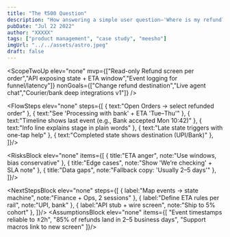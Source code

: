 ```yaml
---
title: "The ₹500 Question"
description: "How answering a simple user question—'Where is my refund?'—can solve a multi-million dollar trust issue for Meesho and fuel its next wave of growth."
pubDate: "Jul 22 2022"
author: "XXXXX"
tags: ["product management", "case study", "meesho"]
imgUrl: "../../assets/astro.jpeg"
draft: false
---
```


<div class="post-wrap stack-lg">

  <HeroBlock
    kicker="A PRODUCT USE CASE"
    title="Refund ETA Tracker — Reduce Anxiety, Reduce Tickets"
    tagline="Show buyers where their refund is and when it arrives. Confidence beats guesswork."
    as="h1"
    tone="lime"
    elev="md"
  />

  <div class="lane lane--lime">
    <PAOStrip
      tone="peach"
      elev="none"
      problem="Buyers can’t see refund progress → support tickets and distrust."
      approach="One screen with current state + ETA window, fed by existing events."
      outcome="Target −20% refund tickets, +15% task completion on 'check refund'."
    />
  </div>

  <div class="lane lane--violet">
    <UserPersonaCard
      name="Priya"
      age="28"
      subtitle="Homemaker, Lucknow"
      truths={[
        "Money is immediate — ₹500 is this week’s groceries.",
        "Trust is local — WhatsApp stories shape her decision to buy again."
      ]}
      thought="Did I just get scammed?"
      tone="violet"
      elev="md"
    />
  </div>

  <div class="stack-md">
    <ContextBlock elev="none" tone="neutral" text="Support load is spiking around refunds. Finance has events, ops has milestones, but buyers see a black box. A small communication fix beats scaling headcount and prevents churn." />
    <EvidenceList elev="none" tone="blue" items={[
      { label: "Ticket/search clusters around 'refund when / status'" },
      { label: "Reviews cite delay + silence (not delay alone)" },
      { label: "Returns pipeline already emits usable timestamps" },
    ]} />
  </div>

  <div class="lane lane--lime">
    <SolutionBlock elev="none" tone="lime" text="One Refund view shows stage, a conservative ETA window, and last change. Read-only; no new orchestration. A clear window into systems we already run." />
  </div>

  <ScopeTwoUp elev="none"
    mvp={["Read-only Refund screen per order","API exposing state + ETA window","Event logging for funnel/latency"]}
    nonGoals={["Change refund destination","Live agent chat","Courier/bank deep integrations v1"]}
  />

  <FlowSteps elev="none" steps={[
    { text:"Open Orders → select refunded order" },
    { text:"See 'Processing with bank' + ETA 'Tue–Thu'" },
    { text:"Timeline shows last event (e.g., Bank accepted Mon 10:42)" },
    { text:"Info line explains stage in plain words" },
    { text:"Late state triggers with one-tap help" },
    { text:"Completed state shows destination (UPI/Bank)" },
  ]}/>

  <RisksBlock elev="none" items={[
    { title:"ETA anger", note:"Use windows, bias conservative" },
    { title:"Edge cases", note:"Show 'We’re checking' + SLA note" },
    { title:"Data gaps", note:"Fallback copy: 'Usually 2–5 days'" },
  ]}/>

  <div class="lane lane--blue">
    <MetricsBlock elev="sm"
      primaryLabel="Primary impact"
      primaryTarget="≥ 20% drop in 'Where is my refund?' tickets"
      guardrail="Post-return NPS must not drop"
      leading={["% of refund views with time-on-page < 10s (clarity)","Late-flag rate trending down"]}
    />
  </div>

  <NextStepsBlock elev="none" steps={[
    { label:"Map events → state machine", note:"Finance + Ops, 2 sessions" },
    { label:"Define ETA rules per rail",   note:"UPI, bank" },
    { label:"API stub + wire screen",      note:"Ship to 5% cohort" },
  ]}/>
  <AssumptionsBlock elev="none" items={[
    "Event timestamps reliable to ±2h",
    "85% of refunds land in 2–5 business days",
    "Support macros link to new screen"
  ]}/>
</div>